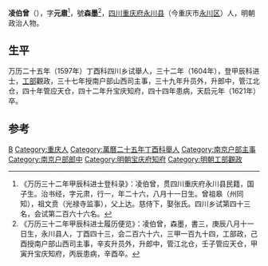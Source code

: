 '''凌伯曾'''（{{bd|？||1621年|catIdx=}}），字'''元肅'''<ref>《万历三十二年甲辰科进士登科录》：凌伯曾，贯四川重庆府永川县民籍，国子生。治书经，字元肃，行一，年二十六，八月十一日生。曾祖皋（州同知），祖文贲（光禄寺监事），父上达。慈侍下，娶张氏。四川乡试第四十三名，会试第二百六十六名。</ref>，號'''森墨'''<ref>《万历三十二年甲辰科进士履历便览》：凌伯曾，森墨，書三，庚辰八月十一日生，永川县人，丁酉四十三，会二百六十六，三甲一百九十四，工部政，己酉授南户部山西司主事，辛亥升员外，升郎中，管江北仓，壬子管应天仓，甲寅升宝庆知府，丙辰患病，辛酉卒。</ref>，[[四川|四川]][[重庆府|重庆府]][[永川县|永川县]]（今重庆市[[永川区|永川区]]）人，明朝政治人物。

== 生平 ==
万历二十五年（1597年）丁酉科四川乡试舉人，三十二年（1604年），登甲辰科进士，[[工部|工部]]觀政，三十七年授南户部山西司主事，三十九年升员外，升郎中，管江北仓，四十年管应天仓，四十二年升宝庆知府，四十四年患病，天启元年（1621年）卒。

==参考==
{{reflist}}

{{萬曆三十二年甲辰科殿試金榜}}

{{Authority control}}

{{DEFAULTSORT:}}
[[Category:凌姓|B]]
[[Category:重庆人|Category:重庆人]]
[[Category:萬曆二十五年丁酉科舉人|Category:萬曆二十五年丁酉科舉人]]
[[Category:南京户部主事|Category:南京户部主事]]
[[Category:南京户部郎中|Category:南京户部郎中]]
[[Category:明朝宝庆府知府|Category:明朝宝庆府知府]]
[[Category:明朝工部觀政|Category:明朝工部觀政]]


{{明朝人物小作品}}